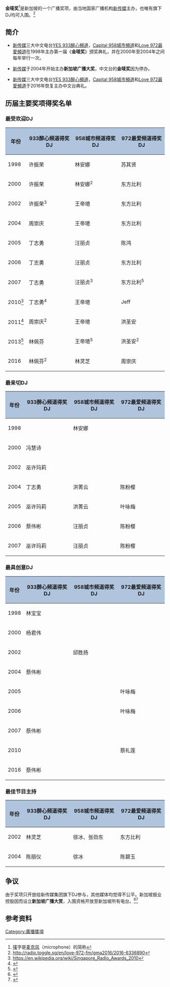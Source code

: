 {{Infobox award
| name = 金唛奖<br/><font size="-1">{{lang|en|Golden Microphone Awards}}</font>
| current_awards = 金唛奖2016
| image =
| imagesize = 100px
| alt = 
| caption = 
| description = 
| presenter = [[新传媒|新传媒]]
| location = {{SIN}}
| country = 
| reward = 
| year = 1998年
| year2 = 2016年6月25日
| website = [http://radio.toggle.sg/en/love-972-fm/gma2016 官网]
| previous = 
| main = 
| next = 
}}

'''金唛奖'''<ref>[[唛|唛]]字是[[麦克风|麦克风]]（microphone）的简称</ref>是新加坡的一个广播奖项，由当地国家广播机构[[新传媒|新传媒]]主办，也唯有旗下DJ均可入围。<ref>http://radio.toggle.sg/en/love-972-fm/gma2016/2016-6336890</ref>

==简介==
*[[新传媒|新传媒]]三大中文电台[[YES_933|YES 933醉心頻道]]，[[FM95.8城市頻道|Capital 958城市頻道]]和[[972最愛頻道|Love 972最愛頻道]]在1998年主办第一届《'''金唛奖'''》颁奖典礼，并在2000年至2004年之间每年举行一次。

*[[新传媒|新传媒]]于2004年开始主办'''新加坡广播大奖'''，中文台的'''金唛奖'''因为停办。

*[[新传媒|新传媒]]三大中文电台[[YES_933|YES 933醉心頻道]]，[[FM95.8城市頻道|Capital 958城市頻道]]和[[972最愛頻道|Love 972最愛頻道]]于2016年恢复主办中文台典礼。

==历届主要奖项得奖名单==

===最受欢迎DJ===
{| class="wikitable"
|-
! style="background:#B0C4DE;" | 年份
! style="background:#B0C4DE;" | 933醉心频道得奖DJ
! style="background:#B0C4DE;" | 958城市频道得奖DJ
! style="background:#B0C4DE;" | 972最爱频道得奖DJ
|-
| 1998
| 许振荣
| 林安娜
| 苏其贤
|-
| 2000
| 许振荣
| 林安娜<sup>2</sup>
| 东方比利
|-
| 2002
| 许振荣<sup>3</sup>
| 王帝璁
| 东方比利
|-
| 2004
| 周崇庆
| 王帝璁
| 东方比利
|-
| 2005
| 丁志勇
| 汪丽贞
| 陈鸿
|-
| 2006
| 丁志勇
| 汪丽贞
| 东方比利
|-
| 2007
| 丁志勇
| 汪丽贞<sup>3</sup>
| 东方比利<sup>5</sup>
|-
| 2010<ref>https://en.wikipedia.org/wiki/Singapore_Radio_Awards_2010</ref>
| 丁志勇<sup>4</sup>
| 王帝璁
| Jeff
|-
| 2011<ref>{{Cite web |url=https://www.facebook.com/Singapore-Radio-Awards-2011-OFFICIAL-291855090831693/ |title=存档副本 |accessdate=2016-05-31 |archive-date=2019-07-01 |archive-url=https://web.archive.org/web/20190701024300/https://www.facebook.com/Singapore-Radio-Awards-2011-OFFICIAL-291855090831693/ |dead-url=no }}</ref>
| 周崇庆<sup>2</sup>
| 王帝璁
| 洪圣安
|-
| 2013<ref>{{Cite web |url=http://www.meradio.sg/radioawards |title=存档副本 |access-date=2016-05-31 |archive-url=https://web.archive.org/web/20160817020335/http://www.meradio.sg/radioawards |archive-date=2016-08-17 |dead-url=yes }}</ref>
| 林佩芬
| 王帝璁<sup>5</sup>
| 洪圣安<sup>2</sup>
|-
| 2016
| 林佩芬<sup>2</sup>
| 林灵芝
| 周崇庆
|}

===最亲切DJ===
{| class="wikitable"
|-
! style="background:#B0C4DE;" | 年份
! style="background:#B0C4DE;" | 933醉心频道得奖DJ
! style="background:#B0C4DE;" | 958城市频道得奖DJ
! style="background:#B0C4DE;" | 972最爱频道得奖DJ
|-
| 1998
| 
| 林安娜
|
|-
| 2000
| 冯慧诗
| 
|
|-
| 2002
| 巫许玛莉
| 
|
|-
| 2004
| 丁志勇
| 洪菁云
| 陈粉樱
|-
| 2005
| 巫许玛莉
| 洪菁云
| 叶咏梅
|-
| 2006
| 蔡伟彬
| 汪丽贞
| 陈粉樱
|-
| 2007
| 巫许玛莉
| 汪丽贞
| 陈粉樱
|}

===最具创意DJ===

{| class="wikitable"
|-
! style="background:#B0C4DE;" | 年份
! style="background:#B0C4DE;" | 933醉心频道得奖DJ
! style="background:#B0C4DE;" | 958城市频道得奖DJ
! style="background:#B0C4DE;" | 972最爱频道得奖DJ
|-
| 1998
| 林宝宝
| 
|
|-
| 2000
| 杨君伟
| 
|
|-
| 2002
| 
| 邱胜扬
|
|-
| 2004
| 蔡伟彬
| 
|
|-
| 2005
| 
| 
|叶咏梅
|-
| 2006
| 
| 
| 叶咏梅
|-
| 2007
| 蔡伟彬
| 
| 
|-
| 2010
| 
| 
| 蔡礼莲
|-
| 2016
| 蔡伟彬
| 
| 
|}

===最佳节目主持===
{| class="wikitable"
|-
! style="background:#B0C4DE;" | 年份
! style="background:#B0C4DE;" | 933醉心频道得奖DJ
! style="background:#B0C4DE;" | 958城市频道得奖DJ
! style="background:#B0C4DE;" | 972最爱频道得奖DJ
|-
| 2002
| 林灵芝
| 徐冰、张劲东
| 东方比利
|-
| 2004
| 陈丽仪
| 徐冰
| 陈碧玉
|}

==争议==
由于奖项只开放给新传媒集团旗下DJ参与，其他媒体均觉得不公平。新加坡报业控股因而设立'''新加坡广播大赏'''，入围资格开放至新加坡所有电台。<ref>{{cite web |url=http://sgeawards.omy.sg/2010/article.php?aid=20100309_61 |title=存档副本 |accessdate=2016-05-31 |deadurl=yes |archiveurl=https://web.archive.org/web/20160701150004/http://sgeawards.omy.sg/2010/article.php?aid=20100309_61 |archivedate=2016-07-01 }}</ref><ref>{{cite web |url=http://sgeawards.omy.sg/2009/article.php?aid=20090304_55 |title=存档副本 |accessdate=2016-05-31 |deadurl=yes |archiveurl=https://web.archive.org/web/20160701141602/http://sgeawards.omy.sg/2009/article.php?aid=20090304_55 |archivedate=2016-07-01 }}</ref>

==参考资料==
{{reflist}}

[[Category:廣播獎項|Category:廣播獎項]]